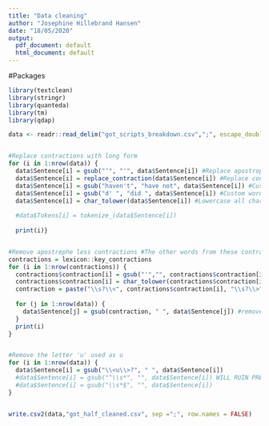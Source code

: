 ```yaml
---
title: "Data cleaning"
author: "Josephine Hillebrand Hansen"
date: "18/05/2020"
output:
  pdf_document: default
  html_document: default
---
```



#Packages
```r
library(textclean)
library(stringr)
library(quanteda)
library(tm)
library(qdap)
```


```r
data <- readr::read_delim("got_scripts_breakdown.csv",";", escape_double = FALSE, trim_ws = TRUE)


#Replace contractions with long form
for (i in 1:nrow(data)) {
  data$Sentence[i] = gsub("’", "'", data$Sentence[i]) #Replace apostrophe with a different one
  data$Sentence[i] = replace_contraction(data$Sentence[i]) #Replace contractions with long form
  data$Sentence[i] = gsub("haven't", "have not", data$Sentence[i]) #Custom words for contractions to long form
  data$Sentence[i] = gsub("d' ", "did ", data$Sentence[i]) #Custom words for contractions to long form
  data$Sentence[i] = char_tolower(data$Sentence[i]) #Lowercase all characters
  
  #data$Tokens[i] = tokenize_(data$Sentence[i])
  
  print(i)}


#Remove apostrephe less contractions #The other words from these contractions will be removed in python when removing stopwords
contractions = lexicon::key_contractions
for (i in 1:nrow(contractions)) {
  contractions$contraction[i] = gsub("'","", contractions$contraction[i])
  contractions$contraction[i] = char_tolower(contractions$contraction[i])
  contraction = paste("\\s?\\<", contractions$contraction[i], "\\s?\\>", sep = "")
  
  for (j in 1:nrow(data)) {
    data$Sentence[j] = gsub(contraction, " ", data$Sentence[j]) #remove apostrophe-free contractions
  }
  print(i)
}


#Remove the letter 'u' used as u
for (i in 1:nrow(data)) {
  data$Sentence[i] = gsub("\\<u\\>?", " ", data$Sentence[i])
  #data$Sentence[i] = gsub("^\\s*", "", data$Sentence[i]) WILL RUIN PREPROCESSING IN PYTHON
  #data$Sentence[i] = gsub("\\s*$", "", data$Sentence[i])
}


write.csv2(data,"got_half_cleaned.csv", sep =";", row.names = FALSE)

```



```r

```

